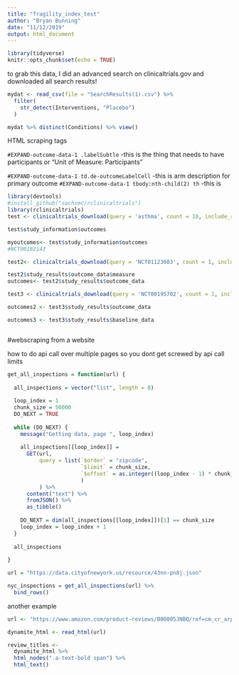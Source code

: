 ```yaml
---
title: "fragility_index_test"
author: "Bryan Bunning"
date: "11/12/2019"
output: html_document
---
```


```r
library(tidyverse)
knitr::opts_chunk$set(echo = TRUE)
```



to grab this data, I did an advanced search on clinicaltrials.gov and downloaded all search results!

```r
mydat <- read_csv(file = "SearchResults(1).csv") %>%
  filter(
    str_detect(Interventions, "Placebo")
  )

mydat %>% distinct(Conditions) %>% view()
```

HTML scraping tags

`#EXPAND-outcome-data-1 .labelSubtle` -this is the thing that needs to have participants or "Unit of Measure: Participants"

`#EXPAND-outcome-data-1 td.de-outcomeLabelCell` -this is arm description for primary outcome
`#EXPAND-outcome-data-1 tbody:nth-child(2) th` -this is 



```r
library(devtools)
#install_github("sachsmc/rclinicaltrials")
library(rclinicaltrials)
test <- clinicaltrials_download(query = 'asthma', count = 10, include_results = TRUE)

test$study_information$outcomes

myoutcomes<- test$study_information$outcomes
#NCT00182143

test2<- clinicaltrials_download(query = 'NCT01123083', count = 1, include_results = TRUE)

test2$study_results$outcome_data$measure
outcomes<- test2$study_results$outcome_data

test3 <- clinicaltrials_download(query = 'NCT00195702', count = 1, include_results = TRUE)

outcomes2 <- test3$study_results$outcome_data

outcomes3 <- test3$study_results$baseline_data



```







#webscraping from a website

how to do api call over multiple pages so you dont get screwed by api call limits

```r
get_all_inspections = function(url) {
  
  all_inspections = vector("list", length = 0)
  
  loop_index = 1
  chunk_size = 50000
  DO_NEXT = TRUE
  
  while (DO_NEXT) {
    message("Getting data, page ", loop_index)
    
    all_inspections[[loop_index]] = 
      GET(url,
          query = list(`$order` = "zipcode",
                       `$limit` = chunk_size,
                       `$offset` = as.integer((loop_index - 1) * chunk_size)
                       )
          ) %>%
      content("text") %>%
      fromJSON() %>%
      as_tibble()
    
    DO_NEXT = dim(all_inspections[[loop_index]])[1] == chunk_size
    loop_index = loop_index + 1
  }
  
  all_inspections
  
}

url = "https://data.cityofnewyork.us/resource/43nn-pn8j.json"

nyc_inspections = get_all_inspections(url) %>%
  bind_rows()
```

another example
```r
url <- "https://www.amazon.com/product-reviews/B00005JNBQ/ref=cm_cr_arp_d_viewopt_rvwer?ie=UTF8&reviewerType=avp_only_reviews&sortBy=recent&pageNumber=1"

dynamite_html <- read_html(url)

review_titles <- 
  dynamite_html %>%
  html_nodes(".a-text-bold span") %>%
  html_text()
```

